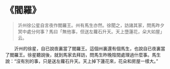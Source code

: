 # 《閻羅》

> 沂州徐公星自言夜作閻羅王。州有馬生亦然。徐聞之，訪諸其家，問馬昨夕冥中處分何事？馬曰「無他事，但送左蘿石升天。天上墮蓮花，朵大如屋」云。

&emsp;&emsp;沂州的徐星，自已說夜裏當了閻羅王。這個州裏還有個馬生，也說自已夜裏當了閻羅王。徐星聽說後，就到馬家去拜訪，問馬生昨晚陰間處理過什麼事。馬生說：“沒有別的事，只是送左蘿石升天。天上掉下蓮花來，花朵和房屋一樣大。”
